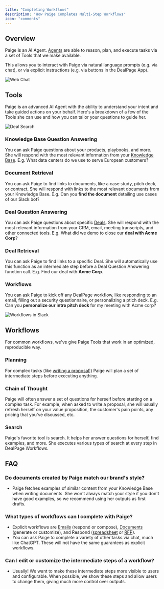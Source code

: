 ```yaml
---
title: "Completing Workflows"
description: "How Paige Completes Multi-Step Workflows"
icon: "comments"
---
```


## Overview
Paige is an AI Agent. [Agents](https://aws.amazon.com/what-is/ai-agents/) are able to reason, plan, and execute tasks via a set of Tools that we make available. 

This allows you to interact with Paige via natural language prompts (e.g. via chat), or via explicit instructions (e.g. via buttons in the DealPage App). 

<img src="/images/web-app-chat.png" alt="Web Chat" />

## Tools

Paige is an advanced AI Agent with the ability to understand your intent and take guided actions on your behalf. Here's a breakdown of a few of the Tools she can use and how you can tailor your questions to guide her.

<img src="/images/web-app-deal-search.png" alt="Deal Search" />

### Knowledge Base Question Answering
You can ask Paige questions about your products, playbooks, and more. She will respond with the most relevant information from your [Knowledge Base](../usage/knowledge-base).
E.g. What data centers do we use to serve European customers?

### Document Retrieval
You can ask Paige to find links to documents, like a case study, pitch deck, or contract. She will respond with links to the most relevant documents from your Knowledge Base.
E.g. Can you **find the document** detailing use cases of our Slack bot?

### Deal Question Answering
You can ask Paige questions about specific [Deals](../usage/deals). She will respond with the most relevant information from your CRM, email, meeting transcripts, and other connected tools.
E.g. What did we demo to close our **deal with Acme Corp**?

### Deal Retrieval
You can ask Paige to find links to a specific Deal. She will automatically use this function as an intermediate step before a Deal Question Answering function call.
E.g. Find our deal with **Acme Corp**.

### Workflows
You can ask Paige to kick off any DealPage workflow, like responding to an email, filling out a security questionnaire, or personalizing a ptich deck.
E.g. Can you **personalize our intro pitch deck** for my meeting with Acme corp?

<img src="/images/Slack-workflow-kickoff.png" alt="Workflows in Slack" />

## Workflows
For common workflows, we've give Paige Tools that work in an optimized, reproducible way.

### Planning
For complex tasks (like [writing a proposal](../workflows/content-generation)]) Paige will plan a set of intermediate steps before executing anything. 

### Chain of Thought
Paige will often answer a set of questions for herself before starting on a complex task. For example, when asked to write a proposal, she will usually refresh herself on your value proposition, the customer's pain points, any pricing that you've discussed, etc.

### Search
Paige's favorite tool is search. It helps her answer questions for herself, find examples, and more. She executes various types of search at every step in DealPage Workflows.


## FAQ

### Do documents created by Paige match our brand's style?
* Paige fetches examples of similar content from your Knowledge Base when writing documents. She won't always match your style if you don't have good examples, so we recommend using her outputs as first drafts.

### What types of workflows can I complete with Paige?
* Explicit workflows are [Emails](../workflows/emails) (respond or compose), [Documents](../workflows/content-generation) (generate or customize), and Respond ([spreadsheet](../workflows/sq-responses) or [RFP](../workflows/rfp-responses)).
* You can ask Paige to complete a variety of other tasks via chat, much like ChatGPT. These will not have the same guarantees as explicit workflows.

### Can I edit or customize the intermediate steps of a workflow?
* Usually! We want to make these intermediate steps more visible to users and configurable. When possible, we show these steps and allow users to change them, giving much more control over outputs.